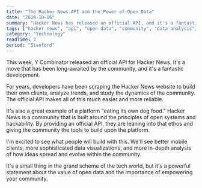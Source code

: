 ```yaml
---
title: "The Hacker News API and the Power of Open Data"
date: "2014-10-06"
summary: "Hacker News has released an official API, and it's a fantastic move. It's a testament to the power of open data and a great resource for anyone who wants to study the dynamics of online communities."
tags: ["hacker news", "api", "open data", "community", "data analysis"]
category: "Technology"
readTime: 2
period: "Stanford"
---
```


This week, Y Combinator released an official API for Hacker News. It's a move that has been long-awaited by the community, and it's a fantastic development.

For years, developers have been scraping the Hacker News website to build their own clients, analyze trends, and study the dynamics of the community. The official API makes all of this much easier and more reliable.

It's also a great example of a platform "eating its own dog food." Hacker News is a community that is built around the principles of open systems and hackability. By providing an official API, they are leaning into that ethos and giving the community the tools to build upon the platform.

I'm excited to see what people will build with this. We'll see better mobile clients, more sophisticated data visualizations, and more in-depth analysis of how ideas spread and evolve within the community.

It's a small thing in the grand scheme of the tech world, but it's a powerful statement about the value of open data and the importance of empowering your community.
